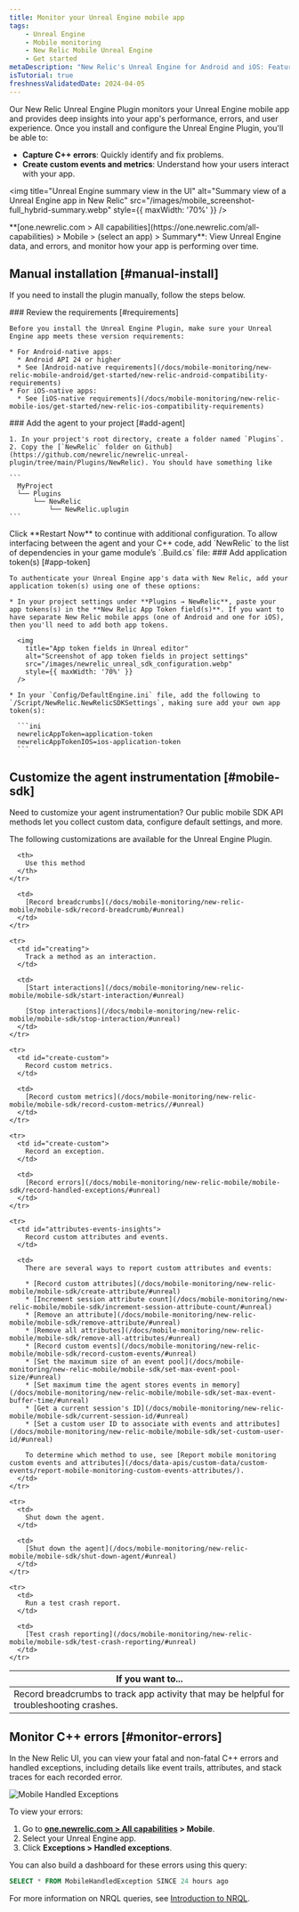 ```yaml
---
title: Monitor your Unreal Engine mobile app
tags:
    - Unreal Engine
    - Mobile monitoring
    - New Relic Mobile Unreal Engine
    - Get started
metaDescription: "New Relic's Unreal Engine for Android and iOS: Features, compatibility, requirements, installation, and upgrade procedures."
isTutorial: true
freshnessValidatedDate: 2024-04-05
---
```


Our New Relic Unreal Engine Plugin monitors your Unreal Engine mobile app and provides deep insights into your app's performance, errors, and user experience. Once you install and configure the Unreal Engine Plugin, you'll be able to:

* **Capture C++ errors**: Quickly identify and fix problems.
* **Create custom events and metrics**: Understand how your users interact with your app.

<img
  title="Unreal Engine summary view in the UI"
  alt="Summary view of a Unreal Engine app in New Relic"
  src="/images/mobile_screenshot-full_hybrid-summary.webp"
  style={{ maxWidth: '70%' }}
/>

<figcaption>
  <DNT>**[one.newrelic.com > All capabilities](https://one.newrelic.com/all-capabilities) > Mobile > (select an app) > Summary**</DNT>: View Unreal Engine data, and errors, and monitor how your app is performing over time.
</figcaption>

## Manual installation [#manual-install]

If you need to install the plugin manually, follow the steps below.

<Steps>
  <Step>
    ### Review the requirements [#requirements]

    Before you install the Unreal Engine Plugin, make sure your Unreal Engine app meets these version requirements:

    * For Android-native apps:
      * Android API 24 or higher
      * See [Android-native requirements](/docs/mobile-monitoring/new-relic-mobile-android/get-started/new-relic-android-compatibility-requirements)
    * For iOS-native apps:
      * See [iOS-native requirements](/docs/mobile-monitoring/new-relic-mobile-ios/get-started/new-relic-ios-compatibility-requirements)
  </Step>

  <Step>
    ### Add the agent to your project [#add-agent]

    1. In your project's root directory, create a folder named `Plugins`.
    2. Copy the [`NewRelic` folder on Github](https://github.com/newrelic/newrelic-unreal-plugin/tree/main/Plugins/NewRelic). You should have something like

    ```
      MyProject
      └── Plugins
          └── NewRelic
              └── NewRelic.uplugin
    ```
  </Step>

  <Step>
    Click **Restart Now** to continue with additional configuration.
  </Step>

  <Step>
    To allow interfacing between the agent and your C++ code, add `NewRelic` to the list of dependencies in your game module’s `.Build.cs` file:
  </Step>

  <Step>
    ### Add application token(s) [#app-token]

    To authenticate your Unreal Engine app's data with New Relic, add your application token(s) using one of these options:

    * In your project settings under **Plugins → NewRelic**, paste your app tokens(s) in the **New Relic App Token field(s)**. If you want to have separate New Relic mobile apps (one of Android and one for iOS), then you'll need to add both app tokens.

      <img
        title="App token fields in Unreal editor"
        alt="Screenshot of app token fields in project settings"
        src="/images/newrelic_unreal_sdk_configuration.webp"
        style={{ maxWidth: '70%' }}
      />

    * In your `Config/DefaultEngine.ini` file, add the following to `/Script/NewRelic.NewRelicSDKSettings`, making sure add your own app token(s):

      ```ini
      newrelicAppToken=application-token
      newrelicAppTokenIOS=ios-application-token
      ```
  </Step>
</Steps>

## Customize the agent instrumentation [#mobile-sdk]

Need to customize your agent instrumentation? Our public mobile SDK API methods let you collect custom data, configure default settings, and more.

The following customizations are available for the Unreal Engine Plugin.

<table>
  <thead>
    <tr>
      <th style={{ width: "300px" }}>
        If you want to...
      </th>

      <th>
        Use this method
      </th>
    </tr>
  </thead>

  <tbody>
    <tr>
      <td id="crash-analysis">
        Record breadcrumbs to track app activity that may be helpful for troubleshooting crashes.
      </td>

      <td>
        [Record breadcrumbs](/docs/mobile-monitoring/new-relic-mobile/mobile-sdk/record-breadcrumb/#unreal)
      </td>
    </tr>

    <tr>
      <td id="creating">
        Track a method as an interaction.
      </td>

      <td>
        [Start interactions](/docs/mobile-monitoring/new-relic-mobile/mobile-sdk/start-interaction/#unreal)

        [Stop interactions](/docs/mobile-monitoring/new-relic-mobile/mobile-sdk/stop-interaction/#unreal)
      </td>
    </tr>

    <tr>
      <td id="create-custom">
        Record custom metrics.
      </td>

      <td>
        [Record custom metrics](/docs/mobile-monitoring/new-relic-mobile/mobile-sdk/record-custom-metrics//#unreal)
      </td>
    </tr>

    <tr>
      <td id="create-custom">
        Record an exception.
      </td>

      <td>
        [Record errors](/docs/mobile-monitoring/new-relic-mobile/mobile-sdk/record-handled-exceptions/#unreal)
      </td>
    </tr>

    <tr>
      <td id="attributes-events-insights">
        Record custom attributes and events.
      </td>

      <td>
        There are several ways to report custom attributes and events:

        * [Record custom attributes](/docs/mobile-monitoring/new-relic-mobile/mobile-sdk/create-attribute/#unreal)
        * [Increment session attribute count](/docs/mobile-monitoring/new-relic-mobile/mobile-sdk/increment-session-attribute-count/#unreal)
        * [Remove an attribute](/docs/mobile-monitoring/new-relic-mobile/mobile-sdk/remove-attribute/#unreal)
        * [Remove all attributes](/docs/mobile-monitoring/new-relic-mobile/mobile-sdk/remove-all-attributes/#unreal)
        * [Record custom events](/docs/mobile-monitoring/new-relic-mobile/mobile-sdk/record-custom-events/#unreal)
        * [Set the maximum size of an event pool](/docs/mobile-monitoring/new-relic-mobile/mobile-sdk/set-max-event-pool-size/#unreal)
        * [Set maximum time the agent stores events in memory](/docs/mobile-monitoring/new-relic-mobile/mobile-sdk/set-max-event-buffer-time/#unreal)
        * [Get a current session's ID](/docs/mobile-monitoring/new-relic-mobile/mobile-sdk/current-session-id/#unreal)
        * [Set a custom user ID to associate with events and attributes](/docs/mobile-monitoring/new-relic-mobile/mobile-sdk/set-custom-user-id/#unreal)

        To determine which method to use, see [Report mobile monitoring custom events and attributes](/docs/data-apis/custom-data/custom-events/report-mobile-monitoring-custom-events-attributes/).
      </td>
    </tr>

    <tr>
      <td>
        Shut down the agent.
      </td>

      <td>
        [Shut down the agent](/docs/mobile-monitoring/new-relic-mobile/mobile-sdk/shut-down-agent/#unreal)
      </td>
    </tr>

    <tr>
      <td>
        Run a test crash report.
      </td>

      <td>
        [Test crash reporting](/docs/mobile-monitoring/new-relic-mobile/mobile-sdk/test-crash-reporting/#unreal)
      </td>
    </tr>
  </tbody>
</table>

## Monitor C++ errors [#monitor-errors]

In the New Relic UI, you can view your fatal and non-fatal C++ errors and handled exceptions, including details like event trails, attributes, and stack traces for each recorded error.

<img
  title="Mobile Handled Exceptions"
  alt="Mobile Handled Exceptions"
  src="/images/mobile_screenshot-full_handled-exceptions-summary.webp"
/>

To view your errors:

1. Go to <DNT>**[one.newrelic.com > All capabilities](https://one.newrelic.com/all-capabilities) > Mobile**</DNT>.
2. Select your Unreal Engine app.
3. Click <DNT>**Exceptions > Handled exceptions**</DNT>.

You can also build a dashboard for these errors using this query:

```sql
SELECT * FROM MobileHandledException SINCE 24 hours ago
```

For more information on NRQL queries, see [Introduction to NRQL](/docs/query-your-data/nrql-new-relic-query-language/get-started/introduction-nrql-new-relics-query-language/#where).
